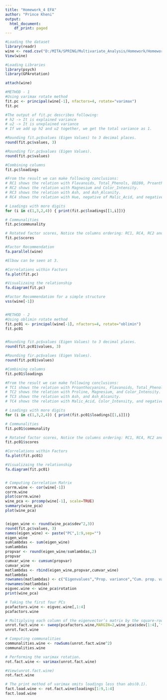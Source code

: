 ---
title: "Homework_4 EFA"
author: "Prince Kheni"
output:
  html_document:
    df_print: paged
---

```{r}
#Loading the dataset
library(readr)
wine <- read.csv("D:/MITA/SPRING/Multivariate_Analysis/Homework/Homework_4/wine.csv")
View(wine)

#Loading Libraries
library(psych)
library(GPArotation)

attach(wine)

#METHOD - 1
#Using varimax rotate method
fit.pc <- principal(wine[-1], nfactors=4, rotate="varimax")
fit.pc

#The output of fit.pc describes following:
# h2 -> It is explained variance
# u2 -> It is unxplained variance
# If we add up h2 and u2 together, we get the total variance as 1.

#Rounding fit.pc$values (Eigen Values) to 3 decimal places.
round(fit.pc$values, 3)

#Rounding fir.pc$values (Eigen Values).
round(fit.pc$values)

#Combining columns
fit.pc$loadings

#From the result we can make following conclusions:
# RC1 shows the relation with Flavanoids, Total_Phenols, OD280, Proanthocyanins, and negative of Nonflavanoid_Phenols.
# RC2 shows the relation with Magnesium and Color_Intensity.
# RC3 shows the relation with Ash, and Ash_Alcanity.
# RC4 shows the relation with Hue, negative of Malic_Acid, and negative of Color_Intensity.

# Loadings with more digits
for (i in c(1,3,2,4)) { print(fit.pc$loadings[[1,i]])}

# Communalities
fit.pc$communality

# Rotated factor scores, Notice the columns ordering: RC1, RC4, RC2 and RC3
fit.pc$scores

#Factor Recommendation
fa.parallel(wine)

#Elbow can be seen at 3.

#Correlations within Factors
fa.plot(fit.pc)

#Visualizaing the relationship
fa.diagram(fit.pc)

#Factor Recommendation for a simple structure
vss(wine[-1])


#METHOD - 2
#Using oblimin rotate method
fit.pc01 <- principal(wine[-1], nfactors=4, rotate="oblimin")
fit.pc01


#Rounding fit.pc$values (Eigen Values) to 3 decimal places.
round(fit.pc01$values, 3)

#Rounding fir.pc$values (Eigen Values).
round(fit.pc01$values)

#Combining columns
fit.pc01$loadings

#From the result we can make following conclusions:
# TC1 shows the relation with Proanthocyanins, Flavanoids, Total_Phenols, OD280, and negative of Nonflavanoid_Phenols.
# TC2 shows the relation with Proline, Magnesium, and Color_Intensity.
# TC3 shows the relation with Ash, and Ash_Alcanity.
# TC4 shows the relation with Malic_Acid, Color_Intensity, and negative of Hue.

# Loadings with more digits
for (i in c(1,3,2,4)) { print(fit.pc01$loadings[[1,i]])}

# Communalities
fit.pc01$communality

# Rotated factor scores, Notice the columns ordering: RC1, RC4, RC2 and RC3
fit.pc01$scores

#Correlations within Factors
fa.plot(fit.pc01)

#Visualizaing the relationship
fa.diagram(fit.pc01)


# Computing Correlation Matrix
corrm.wine <- cor(wine[-1])
corrm.wine
plot(corrm.wine)
wine_pca <- prcomp(wine[-1], scale=TRUE)
summary(wine_pca)
plot(wine_pca)


(eigen_wine <- round(wine_pca$sdev^2,3))
round(fit.pc$values, 3)
names(eigen_wine) <- paste("PC",1:9,sep="")
eigen_wine
sumlambdas <- sum(eigen_wine)
sumlambdas
propvar <- round(eigen_wine/sumlambdas,2)
propvar
cumvar_wine <- cumsum(propvar)
cumvar_wine
matlambdas <- rbind(eigen_wine,propvar,cumvar_wine)
matlambdas
rownames(matlambdas) <- c("Eigenvalues","Prop. variance","Cum. prop. variance")
rownames(matlambdas)
eigvec.wine <- wine_pca$rotation
print(wine_pca)

# Taking the first four PCs
pcafactors.wine <- eigvec.wine[,1:4]
pcafactors.wine

# Multiplying each column of the eigenvector’s matrix by the square-root of the corresponding eigenvalue in order to get the factor loadings
unrot.fact.wine <- sweep(pcafactors.wine,MARGIN=2,wine_pca$sdev[1:4],`*`)
unrot.fact.wine

# Computing communalities
communalities.wine <- rowSums(unrot.fact.wine^2)
communalities.wine

# Performing the varimax rotation.
rot.fact.wine <- varimax(unrot.fact.wine)

#View(unrot.fact.wine)
rot.fact.wine

# The print method of varimax omits loadings less than abs(0.1).
fact.load.wine <- rot.fact.wine$loadings[1:9,1:4]
fact.load.wine


```

